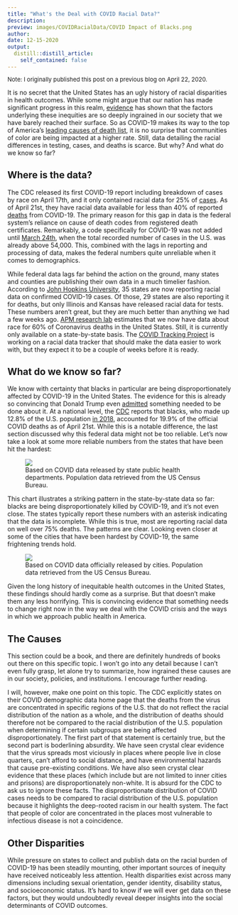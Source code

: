 ```yaml
---
title: "What's the Deal with COVID Racial Data?"
description: 
preview: images/COVIDRacialData/COVID Impact of Blacks.png
author:
date: 12-15-2020
output:
  distill::distill_article:
    self_contained: false
---
```


<font size = "2.0"> <p style="line-height:1.0 "> Note: I originally published this post on a previous blog on April 22, 2020. </p></font> 

It is no secret that the United States has an ugly history of racial disparities in health outcomes. While some might argue that our nation has made significant progress in this realm, [evidence](https://www.ncbi.nlm.nih.gov/books/NBK425844/) has shown that the factors underlying these inequities are so deeply ingrained in our society that we have barely reached their surface. So as COVID-19 makes its way to the top of America’s [leading causes of death list](https://www.washingtonpost.com/outlook/2020/04/16/coronavirus-leading-cause-death/?arc404=true), it is no surprise that communities of color are being impacted at a higher rate. Still, data detailing the racial differences in testing, cases, and deaths is scarce. But why? And what do we know so far?

## Where is the data?

The CDC released its first COVID-19 report including breakdown of cases by race on April 17th, and it only contained racial data for 25% of [cases](https://apnews.com/8a3430dd37e7c44290c7621f5af96d6b). As of April 21st, they have racial data available for less than 40% of reported [deaths](https://www.cdc.gov/nchs/nvss/vsrr/covid_weekly/) from COVID-19. The primary reason for this gap in data is the federal system’s reliance on cause of death codes from registered death certificates. Remarkably, a code specifically for COVID-19 was not added until [March 24th](https://www.cdc.gov/nchs/data/nvss/coronavirus/Alert-2-New-ICD-code-introduced-for-COVID-19-deaths.pdf), when the total recorded number of cases in the U.S. was already above 54,000. This, combined with the lags in reporting and processing of data, makes the federal numbers quite unreliable when it comes to demographics. 

While federal data lags far behind the action on the ground, many states and counties are publishing their own data in a much timelier fashion. According to [John Hopkins University](https://coronavirus.jhu.edu/data/racial-data-transparency), 35 states are now reporting racial data on confirmed COVID-19 cases. Of those, 29 states are also reporting it for deaths, but only Illinois and Kansas have released racial data for tests. These numbers aren’t great, but they are much better than anything we had a few weeks ago. [APM research lab](https://www.apmresearchlab.org/covid/deaths-by-race) estimates that we now have data about race for 60% of Coronavirus deaths in the United States. Still, it is currently only available on a state-by-state basis. The [COVID Tracking Project](https://covidtracking.com/race) is working on a racial data tracker that should make the data easier to work with, but they expect it to be a couple of weeks before it is ready.

## What do we know so far?

We know with certainty that blacks in particular are being disproportionately affected by  COVID-19 in the United States. The evidence for this is already so convincing that Donald Trump even [admitted](https://www.whitehouse.gov/briefings-statements/remarks-president-trump-vice-president-pence-members-coronavirus-task-force-press-briefing-april-7-2020/) something needed to be done about it. At a national level, the [CDC](https://www.cdc.gov/nchs/nvss/vsrr/covid_weekly/) reports that blacks, who made up 12.8% of the U.S. population [in 2018](https://wonder.cdc.gov/Single-Race-v2018.html), accounted for 19.9% of the official COVID deaths as of April 21st. While this is a notable difference, the last section discussed why this federal data might not be too reliable. Let’s now take a look at some more reliable numbers from the states that have been hit the hardest:

<FIGURE>

<IMG SRC= "/Users/jasper/Desktop/SummerWork2020/distill_site/images/COVIDRacialData/COVID Impact of Blacks.png">
<FIGCAPTION> Based on COVID data released by state public health departments. 
Population data retrieved from the US Census Bureau. </FIGCAPTION> 


</FIGURE>

This chart illustrates a striking pattern in the state-by-state data so far: blacks are being disproportionately killed by COVID-19, and it's not even close. The states typically report these numbers with an asterisk indicating that the data is incomplete. While this is true, most are reporting racial data on well over 75% deaths. The patterns are clear. Looking even closer at some of the cities that have been hardest by COVID-19, the same frightening trends hold.

<FIGURE>

<IMG SRC= "/Users/jasper/Desktop/SummerWork2020/distill_site/images/COVIDRacialData/COVID in Cities.png">
<FIGCAPTION> Based on COVID data officially released by cities.
Population data retrieved from the US Census Bureau. </FIGCAPTION> 


</FIGURE>

Given the long history of inequitable health outcomes in the United States, these findings should hardly come as a surprise. But that doesn’t make them any less horrifying. This is convincing evidence that something needs to change right now in the way we deal with the COVID crisis and the ways in which we approach public health in America. 

## The Causes

This section could be a book, and there are definitely hundreds of books out there on this specific topic. I won’t go into any detail because I can’t even fully grasp, let alone try to summarize, how ingrained these causes are in our society, policies, and institutions. I encourage further reading. 

I will, however, make one point on this topic. The CDC explicitly states on their COVID demographic data home page that the deaths from the virus are concentrated in specific regions of the U.S. that do not reflect the racial distribution of the nation as a whole, and the distribution of deaths should therefore not be compared to the racial distribution of the U.S. population when determining if certain subgroups are being affected disproportionately. The first part of that statement is certainly true, but the second part is boderlining absurdity. We have seen crystal clear evidence that the virus spreads most viciously in places where people live in close quarters, can’t afford to social distance, and have environmental hazards that cause pre-existing conditions. We have also seen crystal clear evidence that these places (which include but are not limited to inner cities and prisons) are disproportionately non-white. It is absurd for the CDC to ask us to ignore these facts. The disproportionate distribution of COVID cases needs to be compared to racial distribution of the U.S. population because it highlights the deep-rooted racism in our health system. The fact that people of color are concentrated in the places most vulnerable to infectious disease is not a coincidence.

## Other Disparities

While pressure on states to collect and publish data on the racial burden of COVID-19 has been steadily mounting, other important sources of inequity have received noticeably less attention.  Health disparities exist across many dimensions including sexual orientation, gender identity, disability status, and socioeconomic status. It’s hard to know if we will ever get data on these factors, but they would undoubtedly reveal deeper insights into the social determinants of COVID outcomes.
